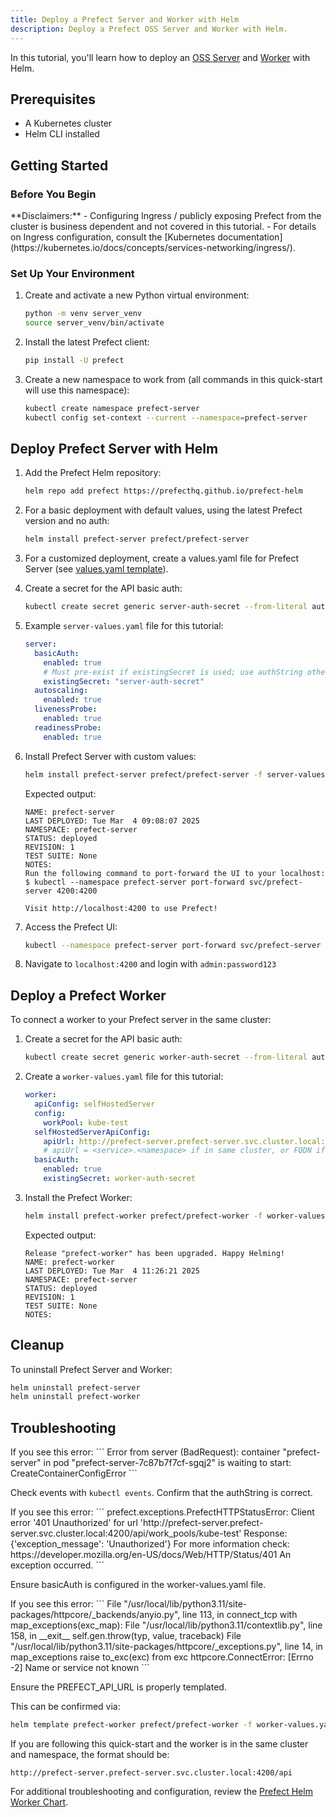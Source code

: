 ```yaml
---
title: Deploy a Prefect Server and Worker with Helm
description: Deploy a Prefect OSS Server and Worker with Helm.
---
```


In this tutorial, you'll learn how to deploy an [OSS Server](https://github.com/PrefectHQ/prefect-helm/tree/main/charts/prefect-server) and [Worker](https://github.com/PrefectHQ/prefect-helm/tree/main/charts/prefect-worker) with Helm.

## Prerequisites

- A Kubernetes cluster
- Helm CLI installed

## Getting Started

### Before You Begin

<Note>
**Disclaimers:**
- Configuring Ingress / publicly exposing Prefect from the cluster is business dependent and not covered in this tutorial.
- For details on Ingress configuration, consult the [Kubernetes documentation](https://kubernetes.io/docs/concepts/services-networking/ingress/).
</Note>

### Set Up Your Environment

1. Create and activate a new Python virtual environment:
   ```bash
   python -m venv server_venv
   source server_venv/bin/activate
   ```

2. Install the latest Prefect client:
   ```bash
   pip install -U prefect
   ```

3. Create a new namespace to work from (all commands in this quick-start will use this namespace):
   ```bash
   kubectl create namespace prefect-server
   kubectl config set-context --current --namespace=prefect-server
   ```

## Deploy Prefect Server with Helm

1. Add the Prefect Helm repository:
   ```bash
   helm repo add prefect https://prefecthq.github.io/prefect-helm
   ```

2. For a basic deployment with default values, using the latest Prefect version and no auth:
   ```bash
   helm install prefect-server prefect/prefect-server
   ```

3. For a customized deployment, create a values.yaml file for Prefect Server (see [values.yaml template](https://github.com/PrefectHQ/prefect-helm/blob/main/charts/prefect-server/values.yaml)).

4. Create a secret for the API basic auth:
   ```bash
   kubectl create secret generic server-auth-secret --from-literal auth-string='admin:password123'
   ```

5. Example `server-values.yaml` file for this tutorial:
   ```yaml
   server:
     basicAuth:
       enabled: true
       # Must pre-exist if existingSecret is used; use authString otherwise
       existingSecret: "server-auth-secret"  
     autoscaling:
       enabled: true
     livenessProbe:
       enabled: true
     readinessProbe:
       enabled: true
   ```

6. Install Prefect Server with custom values:
   ```bash
   helm install prefect-server prefect/prefect-server -f server-values.yaml
   ```

   Expected output:
   ```
   NAME: prefect-server
   LAST DEPLOYED: Tue Mar  4 09:08:07 2025
   NAMESPACE: prefect-server
   STATUS: deployed
   REVISION: 1
   TEST SUITE: None
   NOTES:
   Run the following command to port-forward the UI to your localhost:
   $ kubectl --namespace prefect-server port-forward svc/prefect-server 4200:4200

   Visit http://localhost:4200 to use Prefect!
   ```

7. Access the Prefect UI:
   ```bash
   kubectl --namespace prefect-server port-forward svc/prefect-server 4200:4200
   ```

8. Navigate to `localhost:4200` and login with `admin:password123`

## Deploy a Prefect Worker

To connect a worker to your Prefect server in the same cluster:

1. Create a secret for the API basic auth:
   ```bash
   kubectl create secret generic worker-auth-secret --from-literal auth-string='admin:password123'
   ```

2. Create a `worker-values.yaml` file for this tutorial:
   ```yaml
   worker:
     apiConfig: selfHostedServer
     config:
       workPool: kube-test
     selfHostedServerApiConfig:
       apiUrl: http://prefect-server.prefect-server.svc.cluster.local:4200/api
       # apiUrl = <service>.<namespace> if in same cluster, or FQDN if external
     basicAuth:
       enabled: true
       existingSecret: worker-auth-secret
   ```

3. Install the Prefect Worker:
   ```bash
   helm install prefect-worker prefect/prefect-worker -f worker-values.yaml
   ```

   Expected output:
   ```
   Release "prefect-worker" has been upgraded. Happy Helming!
   NAME: prefect-worker
   LAST DEPLOYED: Tue Mar  4 11:26:21 2025
   NAMESPACE: prefect-server
   STATUS: deployed
   REVISION: 1
   TEST SUITE: None
   NOTES:
   ```

## Cleanup

To uninstall Prefect Server and Worker:

```bash
helm uninstall prefect-server
helm uninstall prefect-worker
```

## Troubleshooting

<Expandable title="Container creation error">
If you see this error:
```
Error from server (BadRequest): container "prefect-server" in pod "prefect-server-7c87b7f7cf-sgqj2" is waiting to start: CreateContainerConfigError
```

Check events with `kubectl events`. Confirm that the authString is correct.
</Expandable>

<Expandable title="Authentication error">
If you see this error:
```
prefect.exceptions.PrefectHTTPStatusError: Client error '401 Unauthorized' for url 'http://prefect-server.prefect-server.svc.cluster.local:4200/api/work_pools/kube-test'
Response: {'exception_message': 'Unauthorized'}
For more information check: https://developer.mozilla.org/en-US/docs/Web/HTTP/Status/401
An exception occurred.
```

Ensure basicAuth is configured in the worker-values.yaml file.
</Expandable>

<Expandable title="Connection error">
If you see this error:
```
File "/usr/local/lib/python3.11/site-packages/httpcore/_backends/anyio.py", line 113, in connect_tcp
  with map_exceptions(exc_map):
File "/usr/local/lib/python3.11/contextlib.py", line 158, in __exit__
  self.gen.throw(typ, value, traceback)
File "/usr/local/lib/python3.11/site-packages/httpcore/_exceptions.py", line 14, in map_exceptions
  raise to_exc(exc) from exc
httpcore.ConnectError: [Errno -2] Name or service not known
```

Ensure the PREFECT_API_URL is properly templated.

This can be confirmed via:
```bash
helm template prefect-worker prefect/prefect-worker -f worker-values.yaml
```

If you are following this quick-start and the worker is in the same cluster and namespace, the format should be:
```
http://prefect-server.prefect-server.svc.cluster.local:4200/api
```

For additional troubleshooting and configuration, review the [Prefect Helm Worker Chart](https://github.com/PrefectHQ/prefect-helm/tree/main/charts/prefect-worker).
</Expandable>
